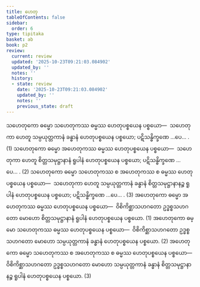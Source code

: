 ```yaml
---
title: ဟေတု
tableOfContents: false
sidebar:
  order: 6
type: tipitaka
basket: ab
book: p2
review:
  current: review
  updated: '2025-10-23T09:21:03.084902'
  updated_by: ''
  notes: ''
  history:
  - state: review
    date: '2025-10-23T09:21:03.084902'
    updated_by: ''
    notes: ''
    previous_state: draft
---
```



<ReviewStatus review={frontmatter.review} showDetails={true} />

<HypothesisAnnotation frontmatter={frontmatter} />

<DynamicBreadcrumb />

<Division number="96" book="p2" e="ch" v="38" p="37">

<Paragraph number="257" book="p2">
သဟေတုကော ဓမ္မော သဟေတုကဿ ဓမ္မဿ ဟေတုပစ္စယေန ပစ္စယော—  သဟေတုကာ ဟေတူ သမ္ပယုတ္တကာနံ ခန္ဓာနံ ဟေတုပစ္စယေန ပစ္စယော; ပဋိသန္ဓိက္ခဏေ …ပေ… . (1)
</Paragraph>

<Paragraph number="258" book="p2">
သဟေတုကော ဓမ္မော အဟေတုကဿ ဓမ္မဿ ဟေတုပစ္စယေန ပစ္စယော—  သဟေတုကာ ဟေတူ စိတ္တသမုဋ္ဌာနာနံ ရူပါနံ ဟေတုပစ္စယေန ပစ္စယော; ပဋိသန္ဓိက္ခဏေ …ပေ… . (2)
</Paragraph>

<Paragraph number="259" book="p2">
သဟေတုကော ဓမ္မော သဟေတုကဿ စ အဟေတုကဿ စ ဓမ္မဿ ဟေတုပစ္စယေန ပစ္စယော—  သဟေတုကာ ဟေတူ သမ္ပယုတ္တကာနံ ခန္ဓာနံ စိတ္တသမုဋ္ဌာနာနဉ္စ ရူပါနံ ဟေတုပစ္စယေန ပစ္စယော; ပဋိသန္ဓိက္ခဏေ …ပေ… . (3)
</Paragraph>

</Division>
<Division number="97" book="p2" e="ch" v="38" p="37">

<Paragraph number="260" book="p2">
အဟေတုကော ဓမ္မော အဟေတုကဿ ဓမ္မဿ ဟေတုပစ္စယေန ပစ္စယော—  ဝိစိကိစ္ဆာသဟဂတော ဥဒ္ဓစ္စသဟဂတော မောဟော စိတ္တသမုဋ္ဌာနာနံ ရူပါနံ ဟေတုပစ္စယေန ပစ္စယော. (1)
</Paragraph>

<Paragraph number="261" book="p2">
အဟေတုကော ဓမ္မော သဟေတုကဿ ဓမ္မဿ ဟေတုပစ္စယေန ပစ္စယော—  ဝိစိကိစ္ဆာသဟဂတော ဥဒ္ဓစ္စသဟဂတော မောဟော သမ္ပယုတ္တကာနံ ခန္ဓာနံ ဟေတုပစ္စယေန ပစ္စယော. (2)
</Paragraph>

<Paragraph number="262" book="p2">
အဟေတုကော ဓမ္မော သဟေတုကဿ စ အဟေတုကဿ စ ဓမ္မဿ ဟေတုပစ္စယေန ပစ္စယော—  ဝိစိကိစ္ဆာသဟဂတော ဥဒ္ဓစ္စသဟဂတော မောဟော သမ္ပယုတ္တကာနံ ခန္ဓာနံ စိတ္တသမုဋ္ဌာနာနဉ္စ ရူပါနံ ဟေတုပစ္စယေန ပစ္စယော. (3)
</Paragraph>
</Division>